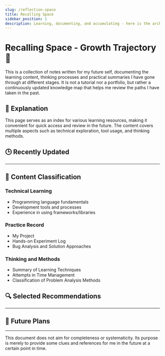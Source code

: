 ```yaml
---
slug: /reflection-space
title: Recalling Space
sidebar_position: 1
description: Learning, documenting, and accumulating - here is the archive of my growth journey.
---
```


# Recalling Space - Growth Trajectory 🧭

This is a collection of notes written for my future self, documenting the learning content, thinking processes and practical summaries I have gone through at different stages. It is not a tutorial nor a portfolio, but rather a continuously updated knowledge map that helps me review the paths I have taken in the past.

## 📌 Explanation

This page serves as an index for various learning resources, making it convenient for quick access and review in the future. The content covers multiple aspects such as technical exploration, tool usage, and thinking methods.

## 🕒 Recently Updated

---

## 📁 Content Classification

### Technical Learning

- Programming language fundamentals
- Development tools and processes
- Experience in using frameworks/libraries

### Practice Record

- My Project
- Hands-on Experiment Log
- Bug Analysis and Solution Approaches

### Thinking and Methods

- Summary of Learning Techniques
- Attempts in Time Management
- Classification of Problem Analysis Methods

## 🔍 Selected Recommendations

---

## 📁 Future Plans

---

This document does not aim for completeness or systematicity. Its purpose is merely to provide some clues and references for me in the future at a certain point in time.